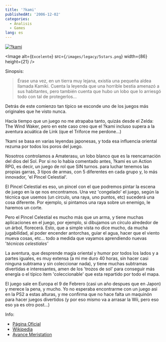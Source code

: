 ```yaml
---
title: '?kami'
publishedAt: '2006-12-02'
categories:
  - Analisis
  - Games
lang: es
---
```


[![?kami](http://www.playfeed.com/blogimages/okami.jpg)](http://ww2.capcom.com/okami/)

<Image
  alt={`Excelente`}
  src={`/images/legacy/5stars.png`}
  width={86}
  height={21}
/>

Sinopsis:

> Érase una vez, en un tierra muy lejana, existía una pequeña aldea llamada Kamiki. Cuenta la leyenda que una horrible bestia amenazó a sus habitantes, pero también cuenta que hubo un lobo que lo arriesgó todo con tal de protegerlos...

Detrás de este comienzo tan típico se esconde uno de los juegos más originales que he visto nunca.

Hacía tiempo que un juego no me atrapaba tanto, quizás desde el Zelda: The Wind Waker, pero en este caso creo que el ?kami incluso supera a la aventura acuática de Link (que el Triforce me perdone...)

?kami se basa en varias leyendas japonesas, y toda esa influencia oriental rezuma por todos los poros del juego.

Nosotros controlamos a Amaterasu, un lobo blanco que es la reencarnación del dios del Sol. Por si no lo habia comentado antes, ?kami es un Action RPG, es decir, un juego de rol que SIN turnos. para luchar tenemos las propias garras, 3 tipos de armas, con 5 diferentes en cada grupo y, lo más innovador, 'el Pincel Celestial'.

El Pincel Celestial es eso, un pincel con el que podremos pintar la escena de juego en la qe nos encontramos. Una vez 'congelado' el juego, según la técnica que usemos (un circulo, una raya, uno puntos, etc) sucederá una cosa diferente. Por ejemplo, si pintamos una raya sobre un enemigo, le haremos un corte.

Pero el Pincel Celestial es mucho más que un arma, y tiene muchas aplicaciones en el juego, por ejemplo, si dibujamos un círculo alrededor de un árbol, florecerá. Esto, que a simple vista no dice mucho, da mucha jugabilidad, al poder encender antorchas, guiar el agua, hacer que el viento mueva cosas, etc... todo a medida que vayamos aprendiendo nuevas '_técnicas celestiales'_

La aventura, que desprende magia oriental y humor por todos los lados y a partes iguales, es muy extensa (a mi me duro 40 horas, sin hacer casi ninguna subtrama y sin coleccionar nada), y tiene muchas subtramas divertidas e interesantes, amen de los 'trozos de sol' para conseguir más energía o el típico item 'coleccionable' que esta repartido por todo el mapa.

El juego sale en Europa el 9 de Febrero (casi un año despues que en Japon) y merece la pena, y mucho. Yo no esperaba encontrarme con un juego asi en la PS2 a estas alturas, y me confirma que no hace falta un maquinón para hacer juegos divertidos (y por eso mismo va a arrasar la Wii, pero eso eso ya es otro post...)

Info:

- [Página Oficial](http://ww2.capcom.com/okami/)
- [Wikipedia](http://en.wikipedia.org/wiki/Okami)
- [Avance Meristation](http://www.meristation.com/v3/des_avances.php?id=cw452849a0d8ef2&otro=1&pic=PS2&idj=cw428c26fa09fad&c=1)
